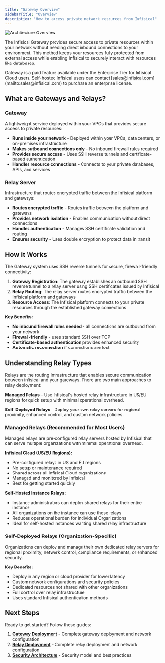 ```yaml
---
title: "Gateway Overview"
sidebarTitle: "Overview"
description: "How to access private network resources from Infisical"
---
```


![Architecture Overview](../../../images/platform/gateways/gateway-highlevel-diagram.png)

The Infisical Gateway provides secure access to private resources within your network without needing direct inbound connections to your environment. This method keeps your resources fully protected from external access while enabling Infisical to securely interact with resources like databases.

<Info>
  Gateway is a paid feature available under the Enterprise Tier for Infisical
  Cloud users. Self-hosted Infisical users can contact
  [sales@infisical.com](mailto:sales@infisical.com) to purchase an enterprise
  license.
</Info>

## What are Gateways and Relays?

### Gateway

A lightweight service deployed within your VPCs that provides secure access to private resources:

- **Runs inside your network** - Deployed within your VPCs, data centers, or on-premises infrastructure
- **Makes outbound connections only** - No inbound firewall rules required
- **Provides secure access** - Uses SSH reverse tunnels and certificate-based authentication
- **Handles resource connections** - Connects to your private databases, APIs, and services

### Relay Server

Infrastructure that routes encrypted traffic between the Infisical platform and gateways:

- **Routes encrypted traffic** - Routes traffic between the platform and gateways
- **Provides network isolation** - Enables communication without direct connections
- **Handles authentication** - Manages SSH certificate validation and routing
- **Ensures security** - Uses double encryption to protect data in transit

## How It Works

The Gateway system uses SSH reverse tunnels for secure, firewall-friendly connectivity:

1. **Gateway Registration**: The gateway establishes an outbound SSH reverse tunnel to a relay server using SSH certificates issued by Infisical
2. **Relay Routing**: The relay server routes encrypted traffic between the Infisical platform and gateways
3. **Resource Access**: The Infisical platform connects to your private resources through the established gateway connections

**Key Benefits:**

- **No inbound firewall rules needed** - all connections are outbound from your network
- **Firewall-friendly** - uses standard SSH over TCP
- **Certificate-based authentication** provides enhanced security
- **Automatic reconnection** if connections are lost

## Understanding Relay Types

Relays are the routing infrastructure that enables secure communication between Infisical and your gateways. There are two main approaches to relay deployment:

**Managed Relays** - Use Infisical's hosted relay infrastructure in US/EU regions for quick setup with minimal operational overhead.

**Self-Deployed Relays** - Deploy your own relay servers for regional proximity, enhanced control, and custom network policies.

### Managed Relays (Recommended for Most Users)

Managed relays are pre-configured relay servers hosted by Infisical that can serve multiple organizations with minimal operational overhead.

**Infisical Cloud (US/EU Regions):**

- Pre-configured relays in US and EU regions
- No setup or maintenance required
- Shared across all Infisical Cloud organizations
- Managed and monitored by Infisical
- Best for getting started quickly

**Self-Hosted Instance Relays:**

- Instance administrators can deploy shared relays for their entire instance
- All organizations on the instance can use these relays
- Reduces operational burden for individual Organizations
- Ideal for self-hosted instances wanting shared relay infrastructure

### Self-Deployed Relays (Organization-Specific)

Organizations can deploy and manage their own dedicated relay servers for regional proximity, network control, compliance requirements, or enhanced security.

**Key Benefits:**

- Deploy in any region or cloud provider for lower latency
- Custom network configurations and security policies
- Dedicated resources not shared with other organizations
- Full control over relay infrastructure
- Uses standard Infisical authentication methods

## Next Steps

Ready to get started? Follow these guides:

1. **[Gateway Deployment](/documentation/platform/gateways/gateway-deployment)** - Complete gateway deployment and network configuration
2. **[Relay Deployment](/documentation/platform/gateways/relay-deployment)** - Complete relay deployment and network configuration
3. **[Security Architecture](/documentation/platform/gateways/security)** - Security model and best practices
